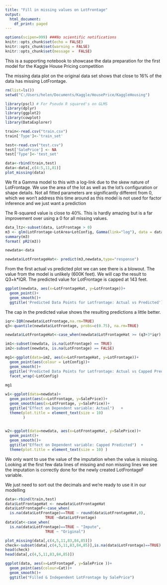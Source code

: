 ```yaml
---
title: "Fill in missing values on LotFrontage"
output:
  html_document:
    df_print: paged
---
```

```r
options(scipen=999) ###No scientific notifications
knitr::opts_chunk$set(echo = FALSE)
knitr::opts_chunk$set(warning = FALSE)
knitr::opts_chunk$set(message =  FALSE)
```

This is a supporting notebook to showcase the data preparation for the first model for the Kaggle House Pricing competition

The missing data plot on the original data set shows that close to 16% of the data has missing LotFrontage.

```r
rm(list=ls())
setwd("C:/Users/helen/Documents/Kaggle/HousePrice/KaggleHousing")

library(pscl) # For Pseudo R squared's on GLMS
library(dplyr)
library(ggplot2)
library(cowplot)
library(DataExplorer)

train<-read.csv("train.csv")
train['Type']<-'train_set'

test<-read.csv("test.csv")
test['SalePrice'] <- NA
test['Type']<-'test_set'

data<-rbind(train,test)
data<-data[,c(4:5,11,81)]
plot_missing(data)
```

We fit a Gamma model to this with a log-link due to the skew nature of LotFrontage. We use the area of the lot as well as the lot's configuration or shape details. Not all fitted parameters are significantly different from 0, which we won't address this time around as this model is not used for factor inference and we just want a prediction

The R-squared value is close to 40%. This is hardly amazing but is a far improvement over using a 0 for all missing values.

```r
data_ltz<-subset(data, LotFrontage > 0)  
m3 <- glm(LotFrontage~LotArea+LotConfig, Gamma(link="log"), data = data_ltz)       
summary(m3)
format( pR2(m3))

newdata<-data

newdata$LotFrontageHat<- predict(m3,newdata,type="response")        
```

From the first actual vs predicted plot we can see there is a blowout. The value from the model is unlikely (600K feet).  We will cap the result to Q3+k\*IQR. The predicted value for LotFrontage is capped at 143 feet.

```r
ggplot(newdata, aes(x=LotFrontageHat, y=LotFrontage))+
  geom_point()+
  geom_smooth()+
  ggtitle('Predicted Data Points for Lotfrontage: Actual vs Predicted')
```

The cap in the predicted value shows the resulting predictions a little better. 

```r
iqr<-IQR(newdata$LotFrontage,na.rm=TRUE)
q3<-quantile(newdata$LotFrontage, probs=c(0.75), na.rm=TRUE)

newdata$LotFrontageHat<-case_when(newdata$LotFrontageHat >= (q3+3*iqr) ~ (q3+3*iqr),                              TRUE ~newdata$LotFrontageHat)

im1<-subset(newdata, is.na(LotFrontage) == TRUE)
im2<-subset(newdata, is.na(LotFrontage) == FALSE)

mg1<-ggplot(data=im2, aes(x=LotFrontageHat, y=LotFrontage))+
  geom_point(aes(colour = LotConfig))+
  geom_smooth()+
  ggtitle('Predicted Data Points for Lotfrontage: Actual vs Capped Predicted')+
  facet_wrap(~LotConfig)
  
mg1  
```

```r

w1<-ggplot(data=newdata)+
  geom_point(aes(x=LotFrontage, y=SalePrice))+
  geom_smooth(aes(x=LotFrontage, y=SalePrice))+
  ggtitle("Effect on Dependent variable: Actual")   + 
  theme(plot.title = element_text(size = 10) 
        ) 
  

w2<-ggplot(data=newdata, aes(x=LotFrontageHat, y=SalePrice))+
  geom_point()+
  geom_smooth()+
  ggtitle("Effect on Dependent variable: Capped Predicted")  + 
  theme(plot.title = element_text(size = 10) ) 


```

We only want to use the value of the imputation when the value is missing. Looking at the first few data lines of missing and non missing lines we see the imputation is correctly done for the newly created LotFrontageF variable. 

We just need to sort out the decimals and we're ready to use it in our modelling 

```r
data<-rbind(train,test)
data$LotFrontageHat <- newdata$LotFrontageHat
data$LotFrontageF<-case_when(
  is.na(data$LotFrontage)==TRUE ~ round(data$LotFrontageHat,0),
                  TRUE ~data$LotFrontage)
data$Cat<-case_when(
  is.na(data$LotFrontage)==TRUE ~ "Impute",
                  TRUE ~ "Original")

plot_missing(data[,c(4,5,11,83,84,85)])
check<-subset(data[,c(4,5,11,83,84,85)],is.na(data$LotFrontage)==TRUE)
head(check)
head(data[,c(4,5,11,83,84,85)])

ggplot(data, aes(x=LotFrontageF, y=SalePrice ))+
  geom_point(aes(colour=Cat))+
  geom_smooth()+
  ggtitle("Filled & Independent LotFrontage by SalePrice") 

```
